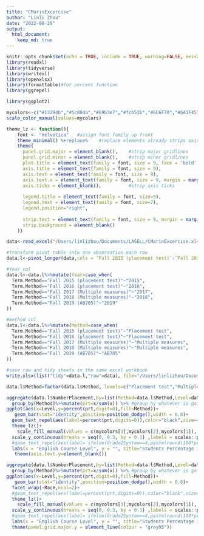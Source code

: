 ```yaml
---
title: "CMarinExcercise"
author: "Linli Zhou"
date: "2022-08-29"
output: 
  html_document:
    keep_md: true
---
```



```r
knitr::opts_chunk$set(echo = TRUE, include = TRUE, warning=FALSE, message=FALSE, fig.align = "center") #display code along with its results
library(readxl)
library(tidyverse)
library(writexl)
library(openxlsx)
library(formattable)#for percent function
library(ggrepel)
```

```r
library(ggplot2)

mycolors<-c("#13294b","#5c88da","#69b3e7","#fcb53b","#6C6F70","#641F45")
scale_color_manual(values=mycolors)

theme_lz <- function(){ 
    font <- "Helvetica"   #assign font family up front
    theme_minimal() %+replace%    #replace elements already strips axis lines, 
    theme(
      panel.grid.major = element_blank(),    #strip major gridlines
      panel.grid.minor = element_blank(),    #strip minor gridlines
      plot.title = element_text(family = font, size = 9, face = 'bold',hjust = 0.5, vjust = 2),
      axis.title = element_text(family = font, size = 9), 
      axis.text = element_text(family = font, size = 9), 
      axis.text.x = element_text(family = font, size = 9, margin = margin(t=5,b=10)),
      axis.ticks = element_blank(),          #strip axis ticks
      
      legend.title = element_text(family = font, size=9),
      legend.text = element_text(family = font, size=7),
      legend.position="right",
      
      strip.text = element_text(family = font, size = 9, margin = margin(t=5,b=10)),#move up is + 1
      strip.background = element_blank()
    )}
```

```r
data<-read_excel("/Users/linlizhou/Documents/LASELL/CMarinExcercise.xlsx",sheet = "raw")
```

```r
#transform pivot table into one observation each row
data.l<-pivot_longer(data,cols = `Fall 2015 (placement test)`:`Fall 2019 (AB705)`,names_to = "Term.Method",values_to = "NumberPlacement")
```

```r
#Year col
data.l<-data.l%>%mutate(Year=case_when(
  Term.Method=="Fall 2015 (placement test)"~"2015",
  Term.Method=="Fall 2016 (placement test)"~"2016",
  Term.Method=="Fall 2017 (Multiple measures)"~"2017",
  Term.Method=="Fall 2018 (Multiple measures)"~"2018",
  Term.Method=="Fall 2019 (AB705)"~"2019"
))

#method col
data.l<-data.l%>%mutate(Method=case_when(
  Term.Method=="Fall 2015 (placement test)"~"Placement test",
  Term.Method=="Fall 2016 (placement test)"~"Placement test",
  Term.Method=="Fall 2017 (Multiple measures)"~"Multiple measures",
  Term.Method=="Fall 2018 (Multiple measures)"~"Multiple measures",
  Term.Method=="Fall 2019 (AB705)"~"AB705"
))

#save raw and tidy sheets in the same excel workbook
write.xlsx(list("tidy"=data.l,"raw"=data), file="/Users/linlizhou/Documents/LASELL/CMarinExcercise.xlsx")
```

```r
data.l$Method=factor(data.l$Method, levels=c("Placement test","Multiple measures","AB705"),labels=c("Placement Test (2015/16)","Multiple Measures (2017/18)","AB705 (2019)")) #recode the levels  
```


```r
aggregate(data.l$NumberPlacement,by=list(Method=data.l$Method,Level=data.l$Course),FUN="sum")%>%#aggragated table with all vars needed
  group_by(Method)%>%mutate(prt=x/sum(x)) %>% #group by whatever is going to be the larger groups (adds up to 100%)
ggplot(aes(x=Level,y=percent(prt,digit=0),fill=Method))+
   geom_bar(stat="identity",position=position_dodge(),width = 0.8)+
  geom_text_repel(aes(label=percent(prt,digits=0)),color="black",size=4,position = position_dodge(width = 1),vjust=.9)+# hjust = 1.5 positions them inside the end of the bars. An hjust of 0.5 and a vjust of 0.5 center the box on the reference point. hjust=0, the left edge;;; For vertical, less is up and more is down
  theme_lz()+
    scale_fill_manual(values = c(mycolors[3],mycolors[2],mycolors[1]), name="Placement Methods")+#change legend color, lable, and title
  scale_y_continuous(breaks = seq(0, 0.3, by = 0.1) ,labels = scales::percent)+#present y axis label as percentage
  #geom_text_repel(aes(label= ifelse(Grade2System==4,paste(round(100*prt, 0), "%", sep=""),"")),size=3)+
  labs(x = "English Course Level", y = "", title="Students Percentage in English Courses by Placement Methods")+
   theme(axis.text.y=element_blank())
```




```r
aggregate(data.l$NumberPlacement,by=list(Method=data.l$Method,Level=data.l$Course, Race=data.l$Race),FUN="sum")%>%#aggragated table with all vars needed
  group_by(Method)%>%mutate(prt=x/sum(x)) %>% #group by whatever is going to be the larger groups (adds up to 100%)
ggplot(aes(x=Level,y=percent(prt,digit=0),fill=Method))+
   geom_bar(stat="identity",position=position_dodge(),width = 0.8)+
  facet_wrap(~Race,ncol=2)+
  #geom_text_repel(aes(label=percent(prt,digits=0)),color="black",size=4,position = position_dodge(width = 1),vjust=.9)+# hjust = 1.5 positions them inside the end of the bars. An hjust of 0.5 and a vjust of 0.5 center the box on the reference point. hjust=0, the left edge;;; For vertical, less is up and more is down
  theme_lz()+
    scale_fill_manual(values = c(mycolors[3],mycolors[2],mycolors[1]), name="Placement Methods")+#change legend color, lable, and title
  scale_y_continuous(breaks = seq(0, 0.3, by = 0.1) ,labels = scales::percent)+#present y axis label as percentage
  #geom_text_repel(aes(label= ifelse(Grade2System==4,paste(round(100*prt, 0), "%", sep=""),"")),size=3)+
  labs(x = "English Course Level", y = "", title="Students Percentage in English Courses by Placement Methods for Different Racial Groups")+
  theme(panel.grid.major.y = element_line(colour = "grey95"))
```

